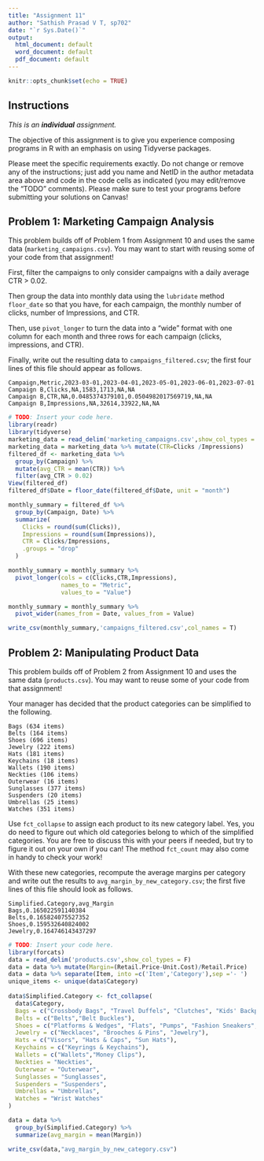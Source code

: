 ```yaml
---
title: "Assignment 11"
author: "Sathish Prasad V T, sp702"
date: "`r Sys.Date()`"
output:
  html_document: default
  word_document: default
  pdf_document: default
---
```


```r
knitr::opts_chunk$set(echo = TRUE)
```

## Instructions

*This is an **individual** assignment.*

The objective of this assignment is to give you experience composing programs in R with an emphasis on using Tidyverse packages.

Please meet the specific requirements exactly. Do not change or remove any of the instructions; just add you name and NetID in the author metadata area above and code in the code cells as indicated (you may edit/remove the "TODO" comments).  Please make sure to test your programs before submitting your solutions on Canvas!

## Problem 1: Marketing Campaign Analysis

This problem builds off of Problem 1 from Assignment 10 and uses the same data (`marketing_campaigns.csv`).  You may want to start with reusing some of your code from that assignment!

First, filter the campaigns to only consider campaigns with a daily average CTR > 0.02.

Then group the data into monthly data using the `lubridate` method `floor_date` so that you have, for each campaign, the monthly number of clicks, number of Impressions, and CTR.

Then, use `pivot_longer` to turn the data into a "wide" format with one column for each month and three rows for each campaign (clicks, impressions, and CTR).

Finally, write out the resulting data to `campaigns_filtered.csv`; the first four lines of this file should appear as follows.

```
Campaign,Metric,2023-03-01,2023-04-01,2023-05-01,2023-06-01,2023-07-01          
Campaign B,Clicks,NA,1583,1713,NA,NA                                            
Campaign B,CTR,NA,0.0485374379101,0.0504982017569719,NA,NA                      
Campaign B,Impressions,NA,32614,33922,NA,NA
```

```r
# TODO: Insert your code here.
library(readr)
library(tidyverse)
marketing_data = read_delim('marketing_campaigns.csv',show_col_types = F)
marketing_data = marketing_data %>% mutate(CTR=Clicks /Impressions)
filtered_df <- marketing_data %>%
  group_by(Campaign) %>%
  mutate(avg_CTR = mean(CTR)) %>%
  filter(avg_CTR > 0.02)
View(filtered_df)
filtered_df$Date = floor_date(filtered_df$Date, unit = "month")

monthly_summary = filtered_df %>%
  group_by(Campaign, Date) %>%
  summarize(
    Clicks = round(sum(Clicks)),
    Impressions = round(sum(Impressions)),
    CTR = Clicks/Impressions,
    .groups = "drop"
  )

monthly_summary = monthly_summary %>%
  pivot_longer(cols = c(Clicks,CTR,Impressions),
               names_to = "Metric",
               values_to = "Value")

monthly_summary = monthly_summary %>%
  pivot_wider(names_from = Date, values_from = Value)

write_csv(monthly_summary,'campaigns_filtered.csv',col_names = T)
```


## Problem 2: Manipulating Product Data

This problem builds off of Problem 2 from Assignment 10 and uses the same data (`products.csv`).  You may want to reuse some of your code from that assignment!

Your manager has decided that the product categories can be simplified to the following.

```
Bags (634 items)	
Belts (164 items)	
Shoes (696 items)
Jewelry (222 items)
Hats (181 items)
Keychains (18 items)	
Wallets (190 items)
Neckties (106 items)
Outerwear (16 items)
Sunglasses (377 items)
Suspenders (20 items)
Umbrellas (25 items)
Watches (351 items)
```

Use `fct_collapse` to assign each product to its new category label. Yes, you do need to figure out which old categories belong to which of the simplified categories.  You are free to discuss this with your peers if needed, but try to figure it out on your own if you can!  The method `fct_count` may also come in handy to check your work!

With these new categories, recompute the average margins per category and write out the results to `avg_margin_by_new_category.csv`; the first five lines of this file should look as follows.

```
Simplified.Category,avg_Margin
Bags,0.165022591140384
Belts,0.165824075527352
Shoes,0.159532640824002
Jewelry,0.164746143437297
```

```r
# TODO: Insert your code here.
library(forcats)
data = read_delim('products.csv',show_col_types = F)
data = data %>% mutate(Margin=(Retail.Price-Unit.Cost)/Retail.Price)
data = data %>% separate(Item, into =c('Item','Category'),sep ='- ')
unique_items <- unique(data$Category)
 
data$Simplified.Category <- fct_collapse(
  data$Category,
  Bags = c("Crossbody Bags", "Travel Duffels", "Clutches", "Kids' Backpacks", "Drawstring Bags","Sports Duffels", "Messenger Bags", "Backpacks", "Waist Packs","Luggage","Shoulder Bags","Casual Daypacks","Totes"),
  Belts = c("Belts","Belt Buckles"),
  Shoes = c("Platforms & Wedges", "Flats", "Pumps", "Fashion Sneakers", "Heeled Sandals", "Oxfords", "Sandals", "Boots","Slippers","Shoelaces"),
  Jewelry = c("Necklaces", "Brooches & Pins", "Jewelry"),
  Hats = c("Visors", "Hats & Caps", "Sun Hats"),
  Keychains = c("Keyrings & Keychains"),
  Wallets = c("Wallets","Money Clips"),
  Neckties = "Neckties",
  Outerwear = "Outerwear",
  Sunglasses = "Sunglasses",
  Suspenders = "Suspenders",
  Umbrellas = "Umbrellas",
  Watches = "Wrist Watches"
)

data = data %>%
  group_by(Simplified.Category) %>%
  summarize(avg_margin = mean(Margin))

write_csv(data,"avg_margin_by_new_category.csv")
```
